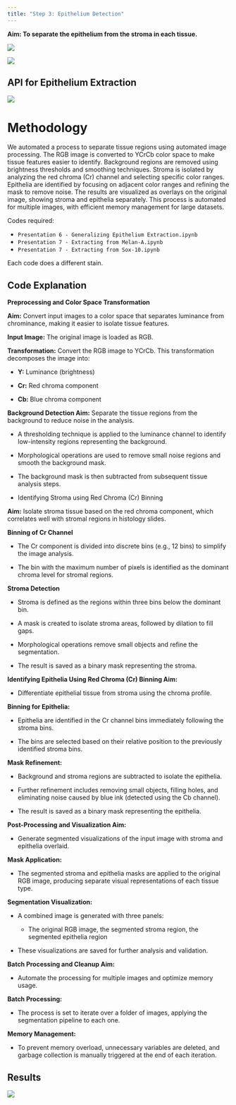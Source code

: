 ```yaml
---
title: "Step 3: Epithelium Detection"
---
```


**Aim: To separate the epithelium from the stroma in each tissue.**

![](images/h2114153h&e_ROI_5.png){fig-align="center"}

![](images/Step3.png){fig-align="center"}

## API for Epithelium Extraction

![](images/API.png){fig-align="center"}

# **Methodology**

We automated a process to separate tissue regions using automated image processing. The RGB image is converted to YCrCb color space to make tissue features easier to identify. Background regions are removed using brightness thresholds and smoothing techniques. Stroma is isolated by analyzing the red chroma (Cr) channel and selecting specific color ranges. Epithelia are identified by focusing on adjacent color ranges and refining the mask to remove noise. The results are visualized as overlays on the original image, showing stroma and epithelia separately. This process is automated for multiple images, with efficient memory management for large datasets.

Codes required:

-   `Presentation 6 - Generalizing Epithelium Extraction.ipynb`
-   `Presentation 7 - Extracting from Melan-A.ipynb`
-   `Presentation 7 - Extracting from Sox-10.ipynb`

Each code does a different stain.

## Code Explanation

**Preprocessing and Color Space Transformation**

**Aim:** Convert input images to a color space that separates luminance from chrominance, making it easier to isolate tissue features.

**Input Image:** The original image is loaded as RGB.

**Transformation:** Convert the RGB image to YCrCb. This transformation decomposes the image into:

-   **Y:** Luminance (brightness)

-   **Cr:** Red chroma component

-   **Cb:** Blue chroma component

**Background Detection Aim:** Separate the tissue regions from the background to reduce noise in the analysis.

-   A thresholding technique is applied to the luminance channel to identify low-intensity regions representing the background.

-   Morphological operations are used to remove small noise regions and smooth the background mask.

-   The background mask is then subtracted from subsequent tissue analysis steps.

-   Identifying Stroma using Red Chroma (Cr) Binning

**Aim:** Isolate stroma tissue based on the red chroma component, which correlates well with stromal regions in histology slides.

**Binning of Cr Channel**

-   The Cr component is divided into discrete bins (e.g., 12 bins) to simplify the image analysis.

-   The bin with the maximum number of pixels is identified as the dominant chroma level for stromal regions.

**Stroma Detection**

-   Stroma is defined as the regions within three bins below the dominant bin.

-   A mask is created to isolate stroma areas, followed by dilation to fill gaps.

-   Morphological operations remove small objects and refine the segmentation.

-   The result is saved as a binary mask representing the stroma.

**Identifying Epithelia Using Red Chroma (Cr) Binning Aim:**

-   Differentiate epithelial tissue from stroma using the chroma profile.

**Binning for Epithelia:**

-   Epithelia are identified in the Cr channel bins immediately following the stroma bins.

-   The bins are selected based on their relative position to the previously identified stroma bins.

**Mask Refinement:**

-   Background and stroma regions are subtracted to isolate the epithelia.

-   Further refinement includes removing small objects, filling holes, and eliminating noise caused by blue ink (detected using the Cb channel).

-   The result is saved as a binary mask representing the epithelia.

**Post-Processing and Visualization Aim:**

-   Generate segmented visualizations of the input image with stroma and epithelia overlaid.

**Mask Application:**

-   The segmented stroma and epithelia masks are applied to the original RGB image, producing separate visual representations of each tissue type.

**Segmentation Visualization:**

-   A combined image is generated with three panels:

    -   The original RGB image, the segmented stroma region, the segmented epithelia region

-   These visualizations are saved for further analysis and validation.

**Batch Processing and Cleanup Aim:**

-   Automate the processing for multiple images and optimize memory usage.

**Batch Processing:**

-   The process is set to iterate over a folder of images, applying the segmentation pipeline to each one.

**Memory Management:**

-   To prevent memory overload, unnecessary variables are deleted, and garbage collection is manually triggered at the end of each iteration.

## Results

![](images/h2114153h&e_ROI_5.png){fig-align="center"}
